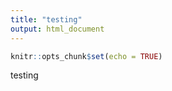 ```yaml
---
title: "testing"
output: html_document
---
```


```r
knitr::opts_chunk$set(echo = TRUE)
```

testing
